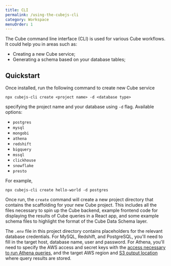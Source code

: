 ```yaml
---
title: CLI
permalink: /using-the-cubejs-cli
category: Workspace
menuOrder: 1
---
```


The Cube command line interface (CLI) is used for various Cube workflows. It
could help you in areas such as:

- Creating a new Cube service;
- Generating a schema based on your database tables;

## Quickstart

Once installed, run the following command to create new Cube service

```bash{promptUser: user}
npx cubejs-cli create <project name> -d <database type>
```

specifying the project name and your database using `-d` flag. Available
options:

- `postgres`
- `mysql`
- `mongobi`
- `athena`
- `redshift`
- `bigquery`
- `mssql`
- `clickhouse`
- `snowflake`
- `presto`

For example,

```bash{promptUser: user}
npx cubejs-cli create hello-world -d postgres
```

Once run, the `create` command will create a new project directory that contains
the scaffolding for your new Cube project. This includes all the files necessary
to spin up the Cube backend, example frontend code for displaying the results of
Cube queries in a React app, and some example schema files to highlight the
format of the Cube Data Schema layer.

The `.env` file in this project directory contains placeholders for the relevant
database credentials. For MySQL, Redshift, and PostgreSQL, you'll need to fill
in the target host, database name, user and password. For Athena, you'll need to
specify the AWS access and secret keys with the [access necessary to run Athena
queries][link-athena-access], and the target AWS region and [S3 output
location][link-athena-output] where query results are stored.

[link-athena-access]: https://docs.aws.amazon.com/athena/latest/ug/access.html
[link-athena-output]: https://docs.aws.amazon.com/athena/latest/ug/querying.html
